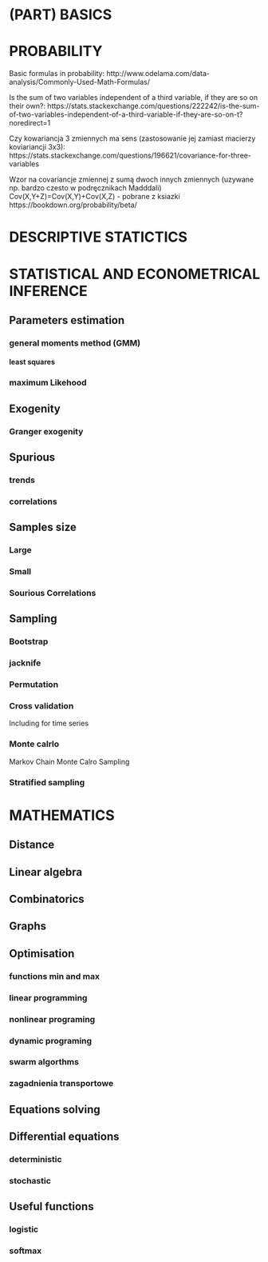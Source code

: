 # (PART) <lfg>BASICS</lfg> {-}

# PROBABILITY


Basic formulas in probability:
http://www.odelama.com/data-analysis/Commonly-Used-Math-Formulas/



Is the sum of two variables independent of a third variable, if they are so on their own?:
https://stats.stackexchange.com/questions/222242/is-the-sum-of-two-variables-independent-of-a-third-variable-if-they-are-so-on-t?noredirect=1



Czy kowariancja 3 zmiennych ma sens (zastosowanie jej zamiast macierzy koviariancji 3x3):
https://stats.stackexchange.com/questions/196621/covariance-for-three-variables



Wzor na covariancje zmiennej z sumą dwoch innych zmiennych (uzywane np. bardzo czesto w podręcznikach Madddali)
Cov(X,Y+Z)=Cov(X,Y)+Cov(X,Z)  - pobrane z ksiazki https://bookdown.org/probability/beta/





# DESCRIPTIVE STATICTICS




# STATISTICAL AND ECONOMETRICAL INFERENCE


## Parameters estimation

### general moments method (GMM)

#### least squares

### maximum Likehood


## Exogenity 

### Granger exogenity


## Spurious 

### trends

### correlations


## Samples size

### Large

### Small


### Sourious Correlations

## Sampling

### Bootstrap

### jacknife

### Permutation

### Cross validation

Including for time series

### Monte calrlo

Markov Chain Monte Calro Sampling

### Stratified sampling



# MATHEMATICS

## Distance

## Linear algebra

## Combinatorics

## Graphs

## Optimisation

### functions min and max

### linear programming

### nonlinear programing

### dynamic programing

### swarm algorthms

### zagadnienia transportowe


## Equations solving


## Differential equations

### deterministic

### stochastic


## Useful functions

### logistic

### softmax
